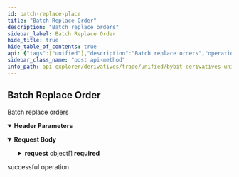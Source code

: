 ```yaml
---
id: batch-replace-place
title: "Batch Replace Order"
description: "Batch replace orders"
sidebar_label: Batch Replace Order
hide_title: true
hide_table_of_contents: true
api: {"tags":["unified"],"description":"Batch replace orders","operationId":"batch-replace-place","parameters":[{"name":"apiKey","in":"header","description":"A UTA sub account API key is provided by default","required":false,"schema":{"type":"string"}},{"name":"secret","in":"header","description":"A UTA sub account API key is provided by default","required":false,"schema":{"type":"string"}}],"responses":{"200":{"description":"successful operation"}},"requestBody":{"content":{"application/json":{"schema":{"type":"object","properties":{"category":{"type":"string","required":true,"enum":["linear","option"],"description":"Product type"},"request":{"type":"array","maxItems":10,"items":{"type":"object","properties":{"symbol":{"type":"string","description":"Symbol name","orderId":{"type":"string","description":"Either orderId or orderLinkId is required"}},"orderLinkId":{"type":"string","description":"Either orderId or orderLinkId is required"},"qty":{"type":"string","description":"Modify the order qty"},"price":{"type":"string","description":"Modify the order price","example":null},"iv":{"type":"string","description":"Modify option order iv","example":null}},"required":["symbol"]}}},"required":["category","request"]}}}},"method":"post","path":"/unified/v3/private/order/replace-batch","servers":[{"url":"https://api-testnet.bybit.com","description":"Testnet server"}],"jsonRequestBodyExample":{"category":"linear","request":[{"symbol":"string","orderLinkId":"string","qty":"string","price":null,"iv":null}]},"info":{"description":"Collection of derivatives - unified margin account Restul API\n","version":"3.0.0","title":"Bybit derivatives unified margin explorer"},"postman":{"name":"Batch Replace Order","description":{"content":"Batch replace orders","type":"text/plain"},"url":{"path":["unified","v3","private","order","replace-batch"],"host":["{{baseUrl}}"],"query":[],"variable":[]},"header":[{"disabled":false,"description":{"content":"A UTA sub account API key is provided by default","type":"text/plain"},"key":"apiKey","value":""},{"disabled":false,"description":{"content":"A UTA sub account API key is provided by default","type":"text/plain"},"key":"secret","value":""},{"key":"Content-Type","value":"application/json"}],"method":"POST","body":{"mode":"raw","raw":"\"\"","options":{"raw":{"language":"json"}}}}}
sidebar_class_name: "post api-method"
info_path: api-explorer/derivatives/trade/unified/bybit-derivatives-unified-margin-explorer
---
```



## Batch Replace Order



Batch replace orders

<details style={{"marginBottom":"1rem"}} data-collapsed={false} open={true}><summary style={{}}><strong>Header Parameters</strong></summary><div><ul><ParamsItem className={"paramsItem"} param={{"name":"apiKey","in":"header","description":"A UTA sub account API key is provided by default","required":false,"schema":{"type":"string"}}}></ParamsItem><ParamsItem className={"paramsItem"} param={{"name":"secret","in":"header","description":"A UTA sub account API key is provided by default","required":false,"schema":{"type":"string"}}}></ParamsItem></ul></div></details><MimeTabs><TabItem label={"application/json"} value={"application/json-schema"}><details style={{}} data-collapsed={false} open={true}><summary style={{"textAlign":"left"}}><strong>Request Body</strong></summary><div style={{"textAlign":"left","marginLeft":"1rem"}}></div><ul style={{"marginLeft":"1rem"}}><SchemaItem collapsible={false} name={"category"} required={true} schemaDescription={"Product type"} schemaName={"string"} qualifierMessage={"**Possible values:** [`linear`, `option`]"} defaultValue={undefined}></SchemaItem><SchemaItem collapsible={true} className={"schemaItem"}><details style={{}}><summary style={{}}><strong>request</strong><span style={{"opacity":"0.6"}}> object[]</span><strong style={{"fontSize":"var(--ifm-code-font-size)","color":"var(--openapi-required)"}}> required</strong></summary><div style={{"marginLeft":"1rem"}}><div style={{"marginTop":".5rem","marginBottom":".5rem"}}>

**Possible values:** `<= 10`

</div><SchemaItem collapsible={false} name={"symbol"} required={true} schemaDescription={"Symbol name"} schemaName={"string"} qualifierMessage={undefined} defaultValue={undefined}></SchemaItem><SchemaItem collapsible={false} name={"orderLinkId"} required={false} schemaDescription={"Either orderId or orderLinkId is required"} schemaName={"string"} qualifierMessage={undefined} defaultValue={undefined}></SchemaItem><SchemaItem collapsible={false} name={"qty"} required={false} schemaDescription={"Modify the order qty"} schemaName={"string"} qualifierMessage={undefined} defaultValue={undefined}></SchemaItem><SchemaItem collapsible={false} name={"price"} required={false} schemaDescription={"Modify the order price"} schemaName={"string"} qualifierMessage={undefined} defaultValue={undefined}></SchemaItem><SchemaItem collapsible={false} name={"iv"} required={false} schemaDescription={"Modify option order iv"} schemaName={"string"} qualifierMessage={undefined} defaultValue={undefined}></SchemaItem></div></details></SchemaItem></ul></details></TabItem></MimeTabs><div><ApiTabs><TabItem label={"200"} value={"200"}><div>

successful operation

</div><div></div></TabItem></ApiTabs></div>
      